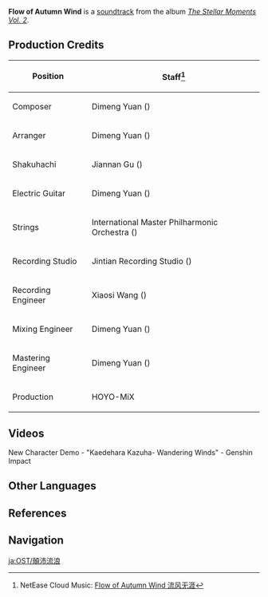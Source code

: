 {{Soundtrack Infobox
|title          =
|image          = The Stellar Moments Vol. 2.png
|album          = The Stellar Moments Vol. 2
|number         = 10
|featured       =
|featured2      =
|featured3      =
|featured_disc  =
|featured_disc2 =
|featured_disc3 =
|youtube_id     = hopQXbkXm94
|youtube_time   = 815
|spotify_id     = 3pCUwvgBB4TZCOiy3AGaXP
|played_in      = Character Demo
|during         = [https://youtu.be/watch?v=zif0Lmhrivc New Character Demo - "Kaedehara Kazuha: Wandering Winds"]
|domain         =
|previous       = Drifter's Destiny
|next           = Shirasagi Princess
}}
'''Flow of Autumn Wind''' is a [[soundtrack]] from the album ''[[The Stellar Moments Vol. 2]]''.

==Production Credits==
{| class="wikitable" style="text-align:left; height:0.5em"
! Position
! Staff<ref>NetEase Cloud Music: [https://music.163.com/#/song?id=1913532412 Flow of Autumn Wind 流风无涯]</ref>
|-
! Composer
| Dimeng Yuan ({{zh|苑迪萌}})
|-
! Arranger
| Dimeng Yuan ({{zh|苑迪萌}})
|-
! Shakuhachi
| Jiannan Gu ({{zh|顾剑楠}})
|-
! Electric Guitar
| Dimeng Yuan ({{zh|苑迪萌}})
|-
! Strings
| International Master Philharmonic Orchestra ({{zh|国际首席爱乐乐团}})
|-
! Recording Studio
| Jintian Recording Studio ({{zh|金田录音棚}})
|-
! Recording Engineer
| Xiaosi Wang ({{zh|王小四}})
|-
! Mixing Engineer
| Dimeng Yuan ({{zh|苑迪萌}})
|-
! Mastering Engineer
| Dimeng Yuan ({{zh|苑迪萌}})
|-
! Production
| HOYO-MiX
|}

==Videos==
<gallery>
New Character Demo - "Kaedehara Kazuha- Wandering Winds" - Genshin Impact
</gallery>

==Other Languages==
{{Other Languages
|en      = Flow of Autumn Wind
|zhs     = 流风无涯
|zhs_rm  = Liúfēng Wúyá
|zht     = 流風無涯
|zht_rm  = Liúfēng Wúyá
|zh_tl   = 
|ja      = 顛沛流浪
|ja_rm   = Tenpai-rurou
|ja_tl   = Fleeting Vagrancy
|tr      = 
|tr_tl   = 
|it      = 
|it_tl   = 
}}

==References==
{{Reflist}}

==Navigation==
{{Soundtrack Navbox|The Stellar Moments}}

[[ja:OST/顛沛流浪]]